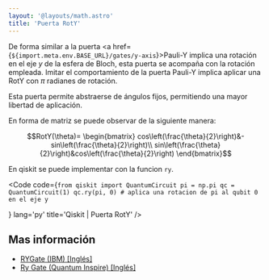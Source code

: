```yaml
---
layout: '@layouts/math.astro'
title: 'Puerta RotY'
---
```



De forma similar a la puerta <a href={`${import.meta.env.BASE_URL}/gates/y-axis`}>Pauli-Y</a> implica una rotación en el eje $y$ de la esfera de Bloch, esta puerta se acompaña con la rotación empleada. Imitar el comportamiento de la puerta Pauli-Y implica aplicar una RotY con $\pi$ radianes de rotación.

Esta puerta permite abstraerse de ángulos fijos, permitiendo una mayor libertad de aplicación.

En forma de matriz se puede observar de la siguiente manera:
```math
RotY(\theta)=
\begin{bmatrix}
cos\left(\frac{\theta}{2}\right)&- sin\left(\frac{\theta}{2}\right)\\
sin\left(\frac{\theta}{2}\right)&cos\left(\frac{\theta}{2}\right)
\end{bmatrix}
```

En qiskit se puede implementar con la funcion `ry`.

<Code
  code={`
from qiskit import QuantumCircuit
pi = np.pi
qc = QuantumCircuit(1)
qc.ry(pi, 0) # aplica una rotacion de pi al qubit 0 en el eje y
`

}
  lang='py'
  title='Qiskit | Puerta RotY'
/>

## Mas información

- <a href="https://docs.quantum.ibm.com/api/qiskit/qiskit.circuit.library.RYGate" target="_blank">RYGate (IBM) [Inglés]</a>
- <a href="https://www.quantum-inspire.com/kbase/ry-gate/" target="_blank">Ry Gate (Quantum Inspire) [Inglés]</a>
